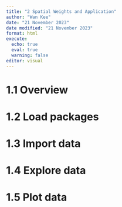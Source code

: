 ```yaml
---
title: "2 Spatial Weights and Application"
author: "Wan Kee"
date: "21 November 2023"
date modified: "21 November 2023"
format: html
execute: 
  echo: true
  eval: true
  warning: false
editor: visual
---
```


# 1.1 Overview


# 1.2 Load packages


# 1.3 Import data


# 1.4 Explore data


# 1.5 Plot data